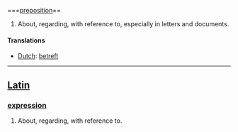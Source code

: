 ===[[preposition]]==
#About, regarding, with reference to, especially in letters and documents.
====Translations====
*[[Dutch]]: [[betreft]]
-----
==[[Latin]]==
===[[expression]]===
# About, regarding, with reference to.